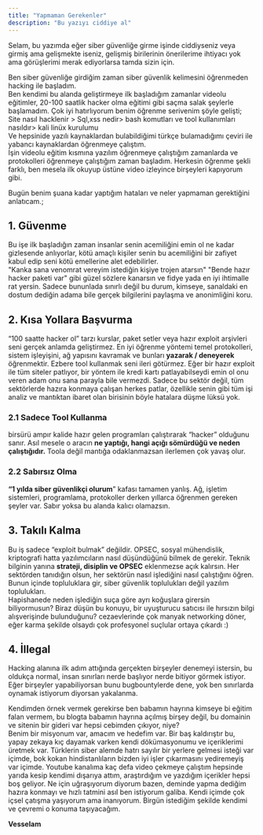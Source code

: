 ```yaml
---
title: "Yapmaman Gerekenler"
description: "Bu yazıyı ciddiye al"
---
```


Selam, bu yazımda eğer siber güvenliğe girme işinde ciddiyseniz veya girmiş ama gelişmekte iseniz, gelişmiş birilerinin önerilerime ihtiyacı yok ama görüşlerimi merak ediyorlarsa tamda sizin için.

Ben siber güvenliğe girdiğim zaman siber güvenlik kelimesini öğrenmeden hacking ile başladım.\
Ben kendimi bu alanda geliştirmeye ilk başladığım zamanlar videolu eğitimler, 20-100 saatlik hacker olma eğitimi gibi saçma salak şeylerle başlamadım. Çok iyi hatırlıyorum benim öğrenme serivenim şöyle gelişti; Site nasıl hacklenir \> Sql,xss nedir\> bash komutları ve tool kullanımları nasıldır\> kali linüx kurulumu\
Ve hepsinide yazılı kaynaklardan bulabildiğimi türkçe bulamadığımı çeviri ile yabancı kaynaklardan öğrenmeye çalıştım.\
İşin videolu eğitim kısmına yazılım öğrenmeye çalıştığım zamanlarda ve protokolleri öğrenmeye çalıştığım zaman başladım. Herkesin öğrenme şekli farklı, ben mesela ilk okuyup üstüne video izleyince birşeyleri kapıyorum gibi.

Bugün benim şuana kadar yaptığım hataları ve neler yapmaman gerektiğini anlatıcam.;

## 1. Güvenme

Bu işe ilk başladığın zaman insanlar senin acemiliğini emin ol ne kadar gizlesende anlıyorlar, kötü amaçlı kişiler senin bu acemiliğini bir zafiyet kabul edip seni kötü emellerine alet edebilirler.\
"Kanka sana venomrat vereyim istediğin kişiye trojen atarsın" "Bende hazır hacker paketi var" gibi güzel sözlere kanarsın ve fidye yada en iyi ihtimalle rat yersin. Sadece bununlada sınırlı değil bu durum, kimseye, sanaldaki en dostum dediğin adama bile gerçek bilgilerini paylaşma ve anonimliğini koru. 

## 2. Kısa Yollara Başvurma

“100 saatte hacker ol” tarzı kurslar, paket setler veya hazır exploit arşivleri seni gerçek anlamda geliştirmez. En iyi öğrenme yöntemi temel protokolleri, sistem işleyişini, ağ yapısını kavramak ve bunları **yazarak / deneyerek** öğrenmektir. Ezbere tool kullanmak seni ileri götürmez. Eğer bir hazır exploit ile tüm siteler patlıyor,  bir yöntem ile kredi kartı patlayabilseydi emin ol onu veren adam onu sana parayla bile vermezdi. Sadece bu sektör değil, tüm sektörlerde hazıra konmaya çalışan herkes patlar, özellikle senin gibi tüm işi analiz ve mantıktan ibaret olan birisinin böyle hatalara düşme lüksü yok.

### 2.1 Sadece Tool Kullanma

birsürü ampır kalide hazır gelen programları çalıştırarak “hacker” olduğunu sanır. Asıl mesele o aracın **ne yaptığı, hangi açığı sömürdüğü ve neden çalıştığıdır.** Toola değil mantığa odaklanmazsan ilerlemen çok yavaş olur.

### 2.2 Sabırsız Olma

**“1 yılda siber güvenlikçi olurum**” kafası tamamen yanlış. Ağ, işletim sistemleri, programlama, protokoller derken yıllarca öğrenmen gereken şeyler var. Sabır yoksa bu alanda kalıcı olamazsın.

## 3. Takılı Kalma

Bu iş sadece “exploit bulmak” değildir. OPSEC, sosyal mühendislik, kriptografi hatta yazılımcıların nasıl düşündüğünü bilmek de gerekir. Teknik bilginin yanına **strateji, disiplin ve OPSEC** eklenmezse açık kalırsın. Her sektörden tanıdığın olsun, her sektörün nasıl işlediğini nasıl çalıştığını öğren. Bunun içinde topluluklara gir, siber güvenlik toplulukları değil yazılım toplulukları.\
Hapishanede neden işlediğin suça göre ayrı koğuşlara girersin biliyormusun? Biraz düşün bu konuyu, bir uyuşturucu satıcısı ile hırsızın bilgi alışverişinde bulunduğunu? cezaevlerinde çok manyak networking döner, eğer karma şekilde olsaydı çok profesyonel suçlular ortaya çıkardı :)

## 4. İllegal

Hacking alanına ilk adım attığında gerçekten birşeyler denemeyi istersin, bu oldukça normal, insan sınırları nerde başlıyor nerde bitiyor görmek istiyor. Eğer birşeyler yapabiliyorsan bunu bugbountylerde dene, yok ben sınırlarda oynamak istiyorum diyorsan yakalanma.

Kendimden örnek vermek gerekirse ben babamın hayrına kimseye bi eğitim falan vermem, bu blogta babamın hayrına açılmış birşey değil, bu domainin ve sitenin bir gideri var hepsi cebimden çıkıyor, niye? \
Benim bir misyonum var, amacım ve hedefim var. Bir baş kaldırıştır bu, yapay zekaya kıç dayamak varken kendi dökümasyonumu ve içeriklerimi üretmek var. Türklerin siber alemde hatrı sayılır bir yerlere gelmesi isteği var içimde, bok kokan hindistanlıların bizden iyi işler çıkarmasını yediremeyiş var içimde. Youtube kanalıma kaç defa video çekmeye çalıştım hepsinde yarıda kesip kendimi dışarıya attım, araştırdığım ve yazdığım içerikler hepsi boş geliyor. Ne için uğraşıyorum diyorum bazen, deminde yapma dediğim hazıra konmayı ve hızlı tatmini asıl ben istiyorum galiba. Kendi içimde çok içsel çatışma yaşıyorum ama inanıyorum. Birgün istediğim şekilde kendimi ve çevremi o konuma taşıyacağım.

**Vesselam**